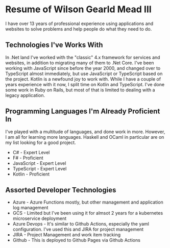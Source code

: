 ---
---

<SEO title="Wilson Gearld Mead III's Resume"/>

# Resume of Wilson Gearld Mead III

I have over 13 years of professional experience using applications and websites to solve problems and help people do what they need to do.

## Technologies I've Works With

In .Net land I've worked with the "classic" 4.x framework for services and websites, in addition to migrating many of them to .Net Core.
I've been working with JavaScript since before the year 2000, and changed over to TypeScript almost immediately, but use JavaScript or TypeScript based on the project.
Kotlin is a newfound joy to work with. While I have a couple of years experience with it now, I split time on Kotlin and TypeScript.
I've done some work in Ruby on Rails, but most of that is limited to dealing with a legacy application.

## Programming Languages I'm Already Proficient In

I've played with a multitude of languages, and done work in more. However, I am all for learning more languages. Haskell and OCaml in particular are on my list looking for a good project.

- C# - Expert Level
- F# - Proficient
- JavaScript - Expert Level
- TypeScript - Expert Level
- Kotlin - Proficient

## Assorted Developer Technologies

- Azure - Azure Functions mostly, but other management and application log management
- GCS - Limited but I've been using it for almsot 2 years for a kubernetes microservice deployment
- Azure Devops - It's similar to Github Actions, especially the yaml configuration. I've used this and JIRA for project management
- JIRA - Project Management and work item tracking
- Github - This is deployed to Github Pages via Github Actions
